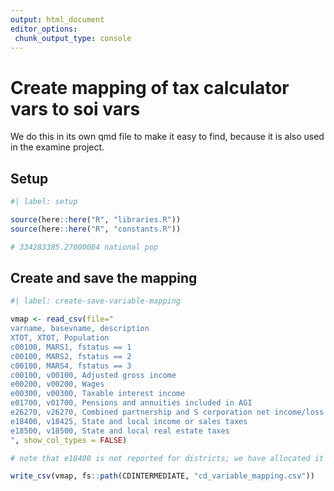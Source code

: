 ```yaml
---
output: html_document
editor_options: 
 chunk_output_type: console
---
```


# Create mapping of tax calculator vars to soi vars

We do this in its own qmd file to make it easy to find, because it is also used in the examine project.

## Setup 
```r
#| label: setup

source(here::here("R", "libraries.R"))
source(here::here("R", "constants.R"))

# 334283385.27000004 national pop

```

## Create and save the mapping

```r
#| label: create-save-variable-mapping

vmap <- read_csv(file="
varname, basevname, description
XTOT, XTOT, Population
c00100, MARS1, fstatus == 1
c00100, MARS2, fstatus == 2
c00100, MARS4, fstatus == 3
c00100, v00100, Adjusted gross income
e00200, v00200, Wages
e00300, v00300, Taxable interest income
e01700, v01700, Pensions and annuities included in AGI
e26270, v26270, Combined partnership and S corporation net income/loss
e18400, v18425, State and local income or sales taxes
e18500, v18500, State and local real estate taxes
", show_col_types = FALSE)

# note that e18400 is not reported for districts; we have allocated it to districts by S&L income taxes

write_csv(vmap, fs::path(CDINTERMEDIATE, "cd_variable_mapping.csv"))

```

